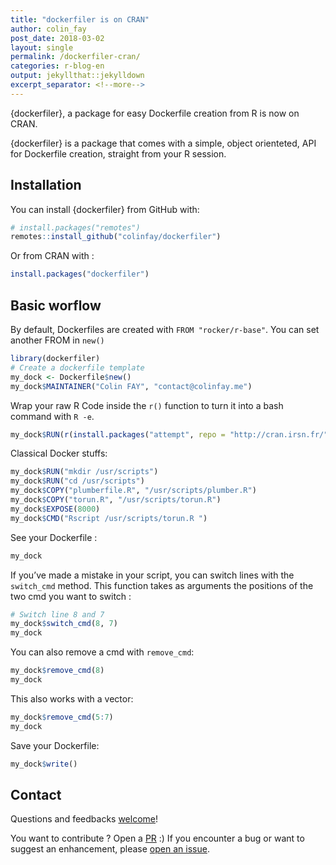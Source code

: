 ```yaml
---
title: "dockerfiler is on CRAN"
author: colin_fay
post_date: 2018-03-02
layout: single
permalink: /dockerfiler-cran/
categories: r-blog-en
output: jekyllthat::jekylldown
excerpt_separator: <!--more-->
---
```


{dockerfiler}, a package for easy Dockerfile creation from R is now on CRAN.  

 <!--more-->
 
 {dockerfiler} is a package that comes with a simple, object orienteted, API for Dockerfile creation, straight from your R session. 
 
## Installation

You can install {dockerfiler} from GitHub with:

```r
# install.packages("remotes")
remotes::install_github("colinfay/dockerfiler")
```

Or from CRAN with : 

```r
install.packages("dockerfiler")
```

## Basic worflow 

By default, Dockerfiles are created with `FROM "rocker/r-base"`.
You can set another FROM in `new()`

```r
library(dockerfiler)
# Create a dockerfile template
my_dock <- Dockerfile$new()
my_dock$MAINTAINER("Colin FAY", "contact@colinfay.me")
```

Wrap your raw R Code inside the `r()` function to turn it into a bash command with `R -e`.

```r
my_dock$RUN(r(install.packages("attempt", repo = "http://cran.irsn.fr/")))
```

Classical Docker stuffs:

```r
my_dock$RUN("mkdir /usr/scripts")
my_dock$RUN("cd /usr/scripts")
my_dock$COPY("plumberfile.R", "/usr/scripts/plumber.R")
my_dock$COPY("torun.R", "/usr/scripts/torun.R")
my_dock$EXPOSE(8000)
my_dock$CMD("Rscript /usr/scripts/torun.R ")
```

See your Dockerfile : 

```r
my_dock
```

If you've made a mistake in your script, you can switch lines with the `switch_cmd` method. This function takes as arguments the positions of the two cmd you want to switch : 

```r
# Switch line 8 and 7
my_dock$switch_cmd(8, 7)
my_dock
```

You can also remove a cmd with `remove_cmd`: 

```r
my_dock$remove_cmd(8)
my_dock
```

This also works with a vector:

```r
my_dock$remove_cmd(5:7)
my_dock
```

Save your Dockerfile:

```r
my_dock$write()
```

## Contact

Questions and feedbacks [welcome](mailto:contact@colinfay.me)!

You want to contribute ? Open a [PR](https://github.com/ColinFay/dockerfiler/pulls) :) If you encounter a bug or want to suggest an enhancement, please [open an issue](https://github.com/ColinFay/dockerfiler/issues).